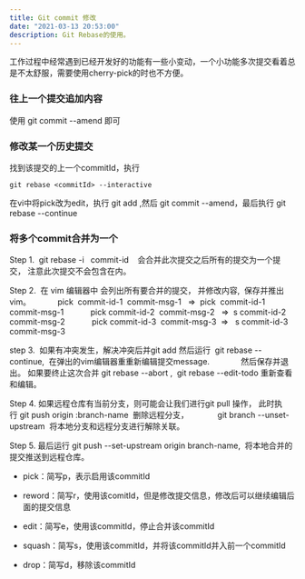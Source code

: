 ```yaml
---
title: Git commit 修改
date: "2021-03-13 20:53:00"
description: Git Rebase的使用。
---
```


工作过程中经常遇到已经开发好的功能有一些小变动，一个小功能多次提交看着总是不太舒服，需要使用cherry-pick的时也不方便。

### 往上一个提交追加内容

使用 git commit --amend  即可

### 修改某一个历史提交

找到该提交的上一个commitId，执行

```
git rebase <commitId> --interactive
```

在vi中将pick改为edit，执行 git add ,然后 git commit --amend，最后执行 git rebase --continue

### 将多个commit合并为一个

Step 1.  git rebase -i   commit-id    会合并此次提交之后所有的提交为一个提交， 注意此次提交不会包含在内。

Step 2.  在 vim 编辑器中 会列出所有要合并的提交， 并修改内容,  保存并推出vim。
           pick  commit-id-1  commit-msg-1   =>  pick  commit-id-1  commit-msg-1
           pick commit-id-2  commit-msg-2   =>  s commit-id-2  commit-msg-2
           pick commit-id-3  commit-msg-3  =>   s commit-id-3  commit-msg-3

step 3.  如果有冲突发生，解决冲突后并git add 然后运行  git rebase --continue,  在弹出的vim编辑器重重新编辑提交message. 
            然后保存并退出。 如果要终止这次合并 git rebase --abort ,  git rebase --edit-todo 重新查看和编辑。

Step 4. 如果远程仓库有当前分支，则可能会让我们进行git pull 操作， 此时执行 git push origin :branch-name  删除远程分支， 
           git branch --unset-upstream  将本地分支和远程分支进行解除关联。

Step 5. 最后运行 git push --set-upstream origin branch-name,  将本地合并的提交推送到远程仓库。 

- pick：简写p，表示启用该commitId

- reword：简写r，使用该comitId，但是修改提交信息，修改后可以继续编辑后面的提交信息

- edit：简写e，使用该commitId，停止合并该commitId

- squash：简写s，使用该commitId，并将该commitId并入前一个commitId

- drop：简写d，移除该commitId
